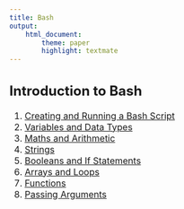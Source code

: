 ```yaml
---
title: Bash
output:
    html_document:
        theme: paper
        highlight: textmate
---
```

<font size="3">

## Introduction to Bash
1. [Creating and Running a Bash Script](bash/intro/myscript.html)
2. [Variables and Data Types](bash/intro/variables.html)
3. [Maths and Arithmetic](bash/intro/maths.html)
4. [Strings](bash/intro/strings.html)
5. [Booleans and If Statements](bash/intro/booleans.html)
6. [Arrays and Loops](bash/intro/arrays_loops.html)
7. [Functions](bash/intro/functions.html)
8. [Passing Arguments](bash/intro/passing_arguments.html)

</font>
